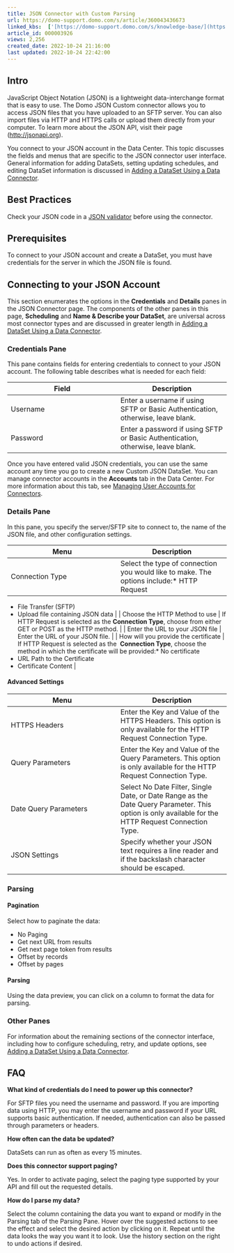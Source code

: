 ```yaml
---
title: JSON Connector with Custom Parsing
url: https://domo-support.domo.com/s/article/360043436673
linked_kbs:  ['[https://domo-support.domo.com/s/knowledge-base/](https://domo-support.domo.com/s/knowledge-base/)', '[https://domo-support.domo.com/s/](https://domo-support.domo.com/s/)', '[https://domo-support.domo.com/s/topic/0TO5w000000ZammGAC](https://domo-support.domo.com/s/topic/0TO5w000000ZammGAC)', '[https://domo-support.domo.com/s/topic/0TO5w000000ZanLGAS](https://domo-support.domo.com/s/topic/0TO5w000000ZanLGAS)', '[https://domo-support.domo.com/s/topic/0TO5w000000ZaowGAC](https://domo-support.domo.com/s/topic/0TO5w000000ZaowGAC)', '[https://domo-support.domo.com/s/article/360042926274](https://domo-support.domo.com/s/article/360042926274)', '[https://domo-support.domo.com/s/article/360042926054](https://domo-support.domo.com/s/article/360042926054)', '[https://domo-support.domo.com/s/article/360043436673](https://domo-support.domo.com/s/article/360043436673)', '[https://domo-support.domo.com/s/topic/0TO5w000000ZaowGAC/file-connectors](https://domo-support.domo.com/s/topic/0TO5w000000ZaowGAC/file-connectors)', '[https://domo-support.domo.com/s/article/360043429933](https://domo-support.domo.com/s/article/360043429933)', '[https://domo-support.domo.com/s/article/360043429953](https://domo-support.domo.com/s/article/360043429953)', '[https://domo-support.domo.com/s/article/360042925494](https://domo-support.domo.com/s/article/360042925494)', '[https://domo-support.domo.com/s/article/4408174643607](https://domo-support.domo.com/s/article/4408174643607)', '[https://domo-support.domo.com/s/article/360043429913](https://domo-support.domo.com/s/article/360043429913)', '[https://domo-support.domo.com/s/login/](https://domo-support.domo.com/s/login/)']
article_id: 000003926
views: 2,256
created_date: 2022-10-24 21:16:00
last updated: 2022-10-24 22:42:00
---
```




Intro
-----


JavaScript Object Notation (JSON) is a lightweight data-interchange format that is easy to use. The Domo JSON Custom connector allows you to access JSON files that you have uploaded to an SFTP server. You can also import files via HTTP and HTTPS calls or upload them directly from your computer. To learn more about the JSON API, visit their page ([http://jsonapi.org](http://jsonapi.org "Custom JSON")).


You connect to your JSON account in the Data Center. This topic discusses the fields and menus that are specific to the JSON connector user interface. General information for adding DataSets, setting updating schedules, and editing DataSet information is discussed in [Adding a DataSet Using a Data Connector](/s/article/360042926274 "Adding a DataSet Using a Data Connector").


Best Practices
--------------


Check your JSON code in a [JSON validator](http://jsonviewer.stack.hu/ "Custom JSON") before using the connector. 


Prerequisites
-------------


To connect to your JSON account and create a DataSet, you must have credentials for the server in which the JSON file is found.


Connecting to your JSON Account
-------------------------------


This section enumerates the options in the **Credentials** and **Details** panes in the JSON Connector page. The components of the other panes in this page, **Scheduling** and **Name & Describe your DataSet**, are universal across most connector types and are discussed in greater length in [Adding a DataSet Using a Data Connector](/s/article/360042926274 "Adding a DataSet Using a Data Connector").


### Credentials Pane


This pane contains fields for entering credentials to connect to your JSON account. The following table describes what is needed for each field:




| Field | Description |
| --- | --- |
| Username | Enter a username if using SFTP or Basic Authentication, otherwise, leave blank. |
| Password | Enter a password if using SFTP or Basic Authentication, otherwise, leave blank. |


Once you have entered valid JSON credentials, you can use the same account any time you go to create a new Custom JSON DataSet. You can manage connector accounts in the **Accounts** tab in the Data Center. For more information about this tab, see [Managing User Accounts for Connectors](/s/article/360042926054 "Managing User Accounts for Connectors").


### Details Pane


In this pane, you specify the server/SFTP site to connect to, the name of the JSON file, and other configuration settings.




| Menu | Description |
| --- | --- |
| Connection Type | Select the type of connection you would like to make. The options include:* HTTP Request
* File Transfer (SFTP)
* Upload file containing JSON data
 |
| Choose the HTTP Method to use | If HTTP Request is selected as the **Connection Type**, choose from either GET or POST as the HTTP method. |
| Enter the URL to your JSON file | Enter the URL of your JSON file. |
| How will you provide the certificate | If HTTP Request is selected as the  **Connection Type**, choose the method in which the certificate will be provided:* No certificate
* URL Path to the Certificate
* Certificate Content
 |


#### Advanced Settings




| Menu | Description |
| --- | --- |
| HTTPS Headers | Enter the Key and Value of the HTTPS Headers. This option is only available for the HTTP Request Connection Type. |
| Query Parameters | Enter the Key and Value of the Query Parameters. This option is only available for the HTTP Request Connection Type. |
| Date Query Parameters | Select No Date Filter, Single Date, or Date Range as the Date Query Parameter. This option is only available for the HTTP Request Connection Type. |
| JSON Settings | Specify whether your JSON text requires a line reader and if the backslash character should be escaped. |


### Parsing


#### Pagination


Select how to paginate the data:


* No Paging
* Get next URL from results
* Get next page token from results
* Offset by records
* Offset by pages


#### Parsing


Using the data preview, you can click on a column to format the data for parsing.


### Other Panes


For information about the remaining sections of the connector interface, including how to configure scheduling, retry, and update options, see [Adding a DataSet Using a Data Connector](/s/article/360042926274 "Adding a DataSet Using a Data Connector").


FAQ
---


**What kind of credentials do I need to power up this connector?**


For SFTP files you need the username and password. If you are importing data using HTTP, you may enter the username and password if your URL supports basic authentication. If needed, authentication can also be passed through parameters or headers.


**How often can the data be updated?**


DataSets can run as often as every 15 minutes.


**Does this connector support paging?**


Yes. In order to activate paging, select the paging type supported by your API and fill out the requested details.


**How do I parse my data?**


Select the column containing the data you want to expand or modify in the Parsing tab of the Parsing Pane. Hover over the suggested actions to see the effect and select the desired action by clicking on it. Repeat until the data looks the way you want it to look. Use the history section on the right to undo actions if desired.

